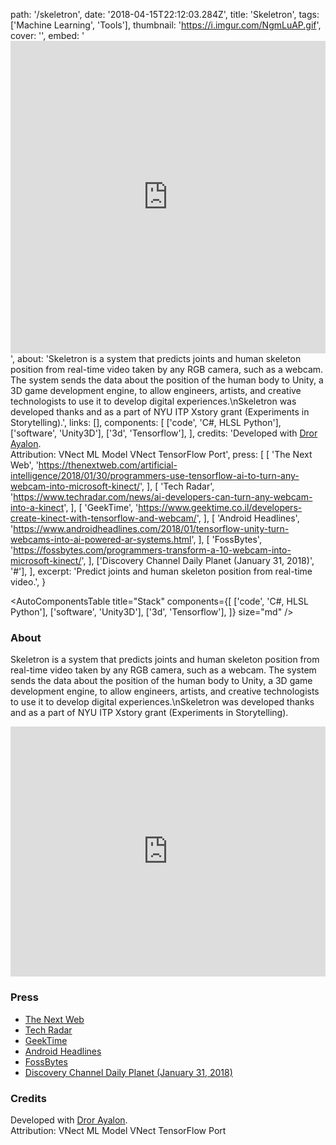  path: '/skeletron',
  date: '2018-04-15T22:12:03.284Z',
  title: 'Skeletron',
  tags: ['Machine Learning', 'Tools'],
  thumbnail: 'https://i.imgur.com/NgmLuAP.gif',
  cover: '',
  embed:
    '<iframe width="100%" height="500" src="https://www.youtube.com/embed/l_owi316cE8?rel=0&amp;controls=0&amp;showinfo=0" frameborder="0" allow="autoplay; encrypted-media" allowfullscreen></iframe>',
  about:
    'Skeletron is a system that predicts joints and human skeleton position from real-time video taken by any RGB camera, such as a webcam. The system sends the data about the position of the human body to Unity, a 3D game development engine, to allow engineers, artists, and creative technologists to use it to develop digital experiences.\nSkeletron was developed thanks and as a part of NYU ITP Xstory grant (Experiments in Storytelling).',
  links: [],
  components: [
    ['code', 'C#, HLSL Python'],
    ['software', 'Unity3D'],
    ['3d', 'Tensorflow'],
  ],
  credits:
    'Developed with <a target="_blank" href="https://drorayalon.com">Dror Ayalon</a>. <br />Attribution: VNect ML Model VNect TensorFlow Port',
  press: [
    [
      'The Next Web',
      'https://thenextweb.com/artificial-intelligence/2018/01/30/programmers-use-tensorflow-ai-to-turn-any-webcam-into-microsoft-kinect/',
    ],
    [
      'Tech Radar',
      'https://www.techradar.com/news/ai-developers-can-turn-any-webcam-into-a-kinect',
    ],
    [
      'GeekTime',
      'https://www.geektime.co.il/developers-create-kinect-with-tensorflow-and-webcam/',
    ],
    [
      'Android Headlines',
      'https://www.androidheadlines.com/2018/01/tensorflow-unity-turn-webcams-into-ai-powered-ar-systems.html',
    ],
    [
      'FossBytes',
      'https://fossbytes.com/programmers-transform-a-10-webcam-into-microsoft-kinect/',
    ],
    ['Discovery Channel Daily Planet (January 31, 2018)', '#'],
  ],
  excerpt: 'Predict joints and human skeleton position from real-time video.',
}

<AutoComponentsTable
  title="Stack"
  components={[
    ['code', 'C#, HLSL Python'],
    ['software', 'Unity3D'],
    ['3d', 'Tensorflow'],
  ]}
  size="md"
/>

### About

Skeletron is a system that predicts joints and human skeleton position from real-time video taken by any RGB camera, such as a webcam. The system sends the data about the position of the human body to Unity, a 3D game development engine, to allow engineers, artists, and creative technologists to use it to develop digital experiences.\nSkeletron was developed thanks and as a part of NYU ITP Xstory grant (Experiments in Storytelling).

<iframe
  width="100%"
  height="400px"
  src="https://www.youtube.com/embed/l_owi316cE8?rel=0&amp;controls=0&amp;showinfo=0"
  frameBorder="0"
  allowFullScreen
></iframe>

### Press

- [The Next Web](https://thenextweb.com/artificial-intelligence/2018/01/30/programmers-use-tensorflow-ai-to-turn-any-webcam-into-microsoft-kinect/)
- [Tech Radar](https://www.techradar.com/news/ai-developers-can-turn-any-webcam-into-a-kinect)
- [GeekTime](https://www.geektime.co.il/developers-create-kinect-with-tensorflow-and-webcam/)
- [Android Headlines](https://www.androidheadlines.com/2018/01/tensorflow-unity-turn-webcams-into-ai-powered-ar-systems.html)
- [FossBytes](https://fossbytes.com/programmers-transform-a-10-webcam-into-microsoft-kinect/)
- [Discovery Channel Daily Planet (January 31, 2018)](#)

### Credits

Developed with <a target="_blank" href="https://drorayalon.com">Dror Ayalon</a>. <br />Attribution: VNect ML Model VNect TensorFlow Port
